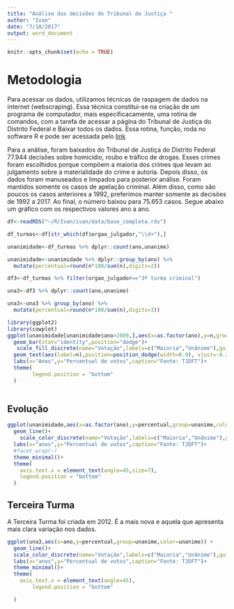 ```yaml
---
title: "Análise das decisões do Tribunal de Justiça "
author: "Ivan"
date: "7/10/2017"
output: word_document
---
```


```r
knitr::opts_chunk$set(echo = TRUE)
```



# Metodologia


Para acessar os dados, utilizamos técnicas de raspagem de dados na internet (webscraping).  Essa técnica constitui-se na criação de um programa de computador, mais especificacamente, uma rotina de comandos, com a tarefa de acessar a página do Tribunal de Justiça do Distrito Federal e Baixar todos os dados. Essa rotina, função, roda no software R e pode ser acessada pelo [link](https://github.com/jjesusfilho/Ivan/blob/master/funcao_baixar_acordaos.R)  

Para a análise, foram baixados do Tribunal de Justiça do Distrito Federal 77.944 decisões sobre homicídio, roubo e tráfico de drogas. Esses crimes foram escolhidos porque compõem a maioria dos crimes que levam ao julgamento sobre a materialidade do crime e autoria. Depois disso, os dados foram manuseados e limpados para posterior análise. Foram mantidos somente os casos de apelação criminal. Além disso, como são poucos os casos anteriores a 1992, preferimos manter somente as decisões de 1992 a 2017. Ao final, o número baixou para 75.653 casos. Segue abaixo um gráfico com os respectivos valores ano a ano. 


```r

df<-readRDS("~/R/Ivan/ivan/data/base_completa.rds")

df_turmas<-df[str_which(df$orgao_julgador,"\\d+"),]

unanimidade<-df_turmas %>% dplyr::count(ano,unanime)

unanimidade<-unanimidade %>% dplyr::group_by(ano) %>% 
  mutate(percentual=round(n*100/sum(n),digits=2))

df3<-df_turmas %>% filter(orgao_julgador=="3ª turma criminal")

una3<-df3 %>% dplyr::count(ano,unanime)

una3<-una3 %>% group_by(ano) %>% 
  mutate(percentual=round(n*100/sum(n),digits=3))

```

```r
library(ggplot2)
library(cowplot)
ggplot(unanimidade[unanimidade$ano>2009,],aes(x=as.factor(ano),y=n,group=unanime,fill=unanime))+
  geom_bar(stat="identity",position="dodge")+
   scale_fill_discrete(name="Votação",labels=c("Maioria","Unânime"),guide=guide_legend(reverse=T))+
  geom_text(aes(label=n),position=position_dodge(width=0.9), vjust=-0.25)+
  labs(x="Anos",y="Percentual de votos",caption="Fonte: TJDFT")+
  theme(
        legend.position = "bottom"
  )
  
```

## Evolução 

```r
ggplot(unanimidade,aes(x=as.factor(ano),y=percentual,group=unanime,color=unanime)) +
  geom_line()+
    scale_color_discrete(name="Votação",labels=c("Maioria","Unânime"),guide=guide_legend(reverse=T))+
  labs(x="anos",y="Percentual de votos",caption="Fonte: TJDFT")+
  #facet_wrap(~)
  theme_minimal()+
  theme(
    axis.text.x = element_text(angle=45,size=7),
    legend.position = "bottom"
  )

```


## Terceira Turma

A Terceira Turma foi criada em 2012. É a mais nova e aquela que apresenta mais clara variação nos dados.

```r

ggplot(una3,aes(x=ano,y=percentual,group=unanime,color=unanime)) +
  geom_line()+
  scale_color_discrete(name="Votação",labels=c("Maioria","Unânime"),guide=guide_legend(reverse=T))+
  labs(x="anos",y="Percentual de votos",caption="Fonte: TJDFT")+
  theme_minimal()+
  theme(
    axis.text.x = element_text(angle=45),
        legend.position = "bottom"

  )

```
